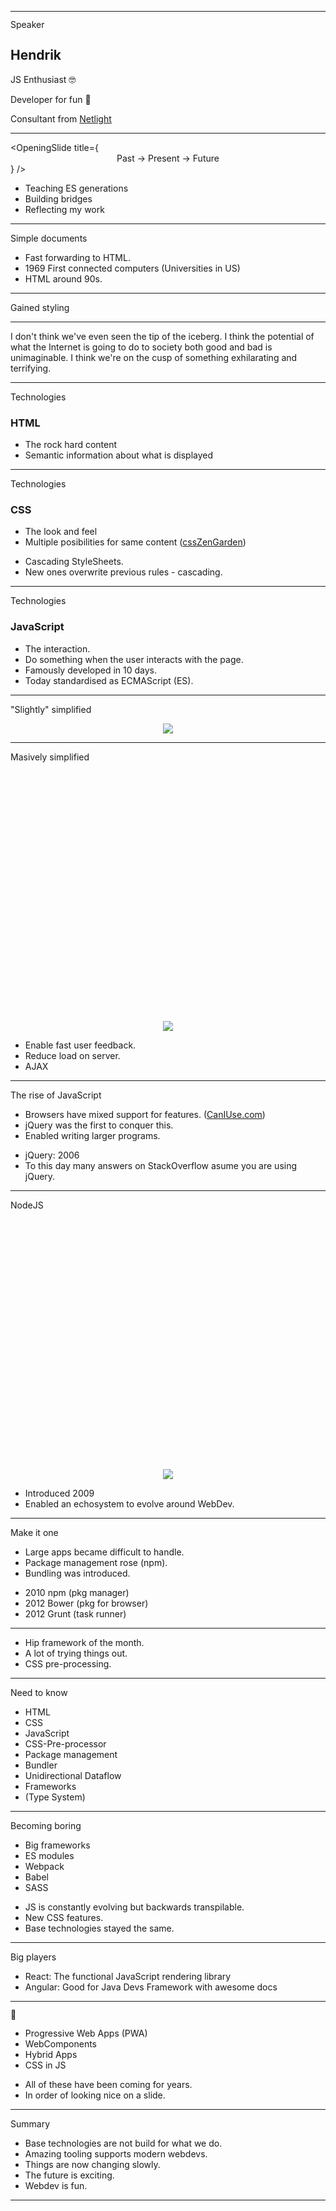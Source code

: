 





<Head>
  <title>Webdevs history</title>
</Head>

<OpeningSlide
  title="A short history of webdevs future 🔮"
  subtitle="An introduction and reminder."
  author='Hendrik Wallbaum'
/>

<BackgroundBubbles />

---

<SlideHeadline sectionTitle='This talk'><span style="line-height: 1em;">Speaker</span></SlideHeadline>

<CustomSplit>

<Center>

<Portrait src={imgPortrait} />

</Center>

## <PrimaryColored>Hendrik</PrimaryColored>

JS Enthusiast 🤓

Developer for fun 🥳

Consultant from <a href="https://netlight.com" target="_blank">Netlight</a>

</CustomSplit>

---

<OpeningSlide
  title={
    <span style="text-align: center; display: block;">
      Past → <PrimaryColored>Present</PrimaryColored> → Future
    </span>
  }
/>

<Notes>

- Teaching ES generations
- Building bridges
- Reflecting my work

</Notes>

---

<SlideHeadline sectionTitle='Websites'>Simple documents</SlideHeadline>

<Website resetStyles={true} title='Basic website 🖥'>

  <MfWebsite />

</Website>

<Notes>

- Fast forwarding to HTML.
- 1969 First connected computers (Universities in US)
- HTML around 90s.

</Notes>

---

<SlideHeadline sectionTitle='Websites'>Gained styling</SlideHeadline>

<Website resetStyles={true} title='With style 😎'>

  <BetterMfWebsite />

</Website>

---

<Central>

<BackgroundImage src={imgPotential} blur />

<Quote credit='David Bowie (1999)'>

I don't think we've even seen the tip of the iceberg. I think the potential of what the Internet is going to do to society both good and bad is unimaginable. I think we're on the cusp of something exhilarating and terrifying.

</Quote>

</Central>

---

<SlideHeadline sectionTitle='Websites'>Technologies</SlideHeadline>

<ImageSplit src={imgHTML}>

### HTML
- The rock hard content
- Semantic information about what is displayed

</ImageSplit>

---

<SlideHeadline sectionTitle='Websites'>Technologies</SlideHeadline>

<ImageSplit src={imgCSS}>

### CSS
- The look and feel
- Multiple posibilities for same content ([cssZenGarden](http://www.csszengarden.com/))

</ImageSplit>

<Notes>

- Cascading StyleSheets.
- New ones overwrite previous rules - cascading.

</Notes>

---

<SlideHeadline sectionTitle='Websites'>Technologies</SlideHeadline>

<ImageSplit src={imgJS}>

### JavaScript

- The interaction.
- Do something when the user interacts with the page.
- Famously developed in 10 days.
- Today standardised as ECMAScript (ES).

</ImageSplit>

---

<SlideHeadline sectionTitle='The Internet'>"Slightly" simplified</SlideHeadline>

<Center>

<img src={imgInternet} />

</Center>

---

<SlideHeadline sectionTitle='Web requests'>Masively simplified</SlideHeadline>

<Center>

<img src={imgRequest} style="margin-top: 10vh;" />

</Center>

<Notes>

- Enable fast user feedback.
- Reduce load on server.
- AJAX

</Notes>

---

<SlideHeadline sectionTitle='WebDev'>The rise of JavaScript</SlideHeadline>

- Browsers have mixed support for features. ([CanIUse.com](https://caniuse.com/))
- jQuery was the first to conquer this.
- Enabled writing larger programs.

<Boids />

<Notes>

- jQuery: 2006
- To this day many answers on StackOverflow asume you are using jQuery.

</Notes>

---

<SlideHeadline sectionTitle='WebDev'>NodeJS</SlideHeadline>

<Center>

<img src={imgNode} style="margin-top: 10vh;"/>

</Center>

<Notes>

- Introduced 2009
- Enabled an echosystem to evolve around WebDev.

</Notes>

---

<SlideHeadline sectionTitle='WebDev'>Make it one</SlideHeadline>

- Large apps became difficult to handle.
- Package management rose (npm).
- Bundling was introduced.

<Boids/>

<Notes>

- 2010 npm (pkg manager)
- 2012 Bower (pkg for browser)
- 2012 Grunt (task runner)

</Notes>

---

<BackgroundImage blur src={imgCreative} />

<OpeningSlide title="Creative years" />

<Notes>

- Hip framework of the month.
- A lot of trying things out.
- CSS pre-processing.

</Notes>

---

<SlideHeadline sectionTitle='WebDev'>Need to know</SlideHeadline>

- HTML
- CSS
- JavaScript
- CSS-Pre-processor
- Package management
- Bundler
- Unidirectional Dataflow
- Frameworks
- (Type System)

<Boids />

---

<SlideHeadline sectionTitle='WebDev'>Becoming boring</SlideHeadline>

- Big frameworks
- ES modules
- Webpack
- Babel
- SASS

<Boids />

<Notes>

- JS is constantly evolving but backwards transpilable.
- New CSS features.
- Base technologies stayed the same.

</Notes>

---

<SlideHeadline sectionTitle='WebDev'>Big players</SlideHeadline>

<LargeImage src={imgStateFrameworks} noShadow />

<Credit credit="State of JavaScript 2019" creditLink="https://2019.stateofjs.com/overview/" />

<Notes>

- React: The functional JavaScript rendering library
- Angular: Good for Java Devs Framework with awesome docs

</Notes>

---

<SlideHeadline sectionTitle='Future'><span style="line-height: 1em;">🔮</span></SlideHeadline>

- Progressive Web Apps (PWA)
- WebComponents
- Hybrid Apps
- CSS in JS

<Boids />

<Notes>

- All of these have been coming for years.
- In order of looking nice on a slide.

</Notes>

---

<SlideHeadline sectionTitle='This talk'>Summary</SlideHeadline>

- Base technologies are not build for what we do.
- Amazing tooling supports modern webdevs.
- Things are now changing slowly.
- The future is exciting.
- Webdev is fun.

<Boids />

---

<ClosingSlide
  title="A short history of webdevs future 🔮"
  author='Hendrik Wallbaum'
/>

<Boids left />